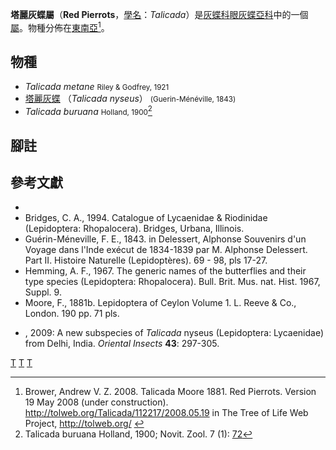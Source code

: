 {{NoteTA|G1=Butterfly}}
{{Automatic Taxobox
| taxon = Talicada
| authority = Moore, [1881]
| image = Red Pierrot Talicada nyseus Ovalekar Wadi Butterfly garden Thane Maharashtra IMG 1290 (5).JPG
| image_caption = 塔麗灰蝶
| type_species = [[塔麗灰蝶|塔麗灰蝶]]<br />''Polyommatus nyseus''
| type_species_authority = Guérin-Méneville, 1843
| subdivision_ranks = [[物種|物種]]
| subdivision = 有3種，詳見正文。
| synonyms =
}}

'''塔麗灰蝶屬'''（'''Red Pierrots'''，[[學名|學名]]：''Talicada''）是[[灰蝶科|灰蝶科]][[眼灰蝶亞科|眼灰蝶亞科]]中的一個[[屬|屬]]。物種分佈在[[東南亞|東南亞]]<ref>Brower, Andrew V. Z. 2008. Talicada Moore 1881. Red Pierrots. Version 19 May 2008 (under construction). http://tolweb.org/Talicada/112217/2008.05.19 {{Wayback|url=http://tolweb.org/Talicada/112217/2008.05.19 |date=20200712021255 }} in The Tree of Life Web Project, http://tolweb.org/ {{Wayback|url=http://tolweb.org/ |date=20110515100516 }}</ref>。

== 物種 ==
* ''Talicada metane'' <small>Riley & Godfrey, 1921</small>
* [[塔麗灰蝶|塔麗灰蝶]] （''Talicada nyseus''） <small>(Guerin-Ménéville, 1843)</small>
* ''Talicada buruana'' <small>Holland, 1900</small><ref>Talicada buruana Holland, 1900; Novit. Zool. 7 (1): [http://archive.org/stream/novitateszoologi07lond#page/72/mode/1up 72]</ref>

== 腳註 ==
{{reflist}}

== 參考文獻 ==
* {{Commonscat-inline|Talicada}}
* Bridges, C. A., 1994. Catalogue of Lycaenidae & Riodinidae (Lepidoptera: Rhopalocera). Bridges, Urbana, Illinois.
* Guérin-Méneville, F. E., 1843. in Delessert, Alphonse Souvenirs d'un Voyage dans l'Inde exécut de 1834-1839 par M. Alphonse Delessert. Part II. Histoire Naturelle (Lepidoptères). 69 - 98, pls 17-27.
* Hemming, A. F., 1967. The generic names of the butterflies and their type species (Lepidoptera: Rhopalocera). Bull. Brit. Mus. nat. Hist. 1967, Suppl. 9.
* Moore, F., 1881b. Lepidoptera of Ceylon Volume 1. L. Reeve & Co., London. 190 pp. 71 pls.
* {{aut|Kumar, R. , G.S. Arora & V.V. Ramamurthy}}, 2009: A new subspecies of ''Talicada'' nyseus (Lepidoptera: Lycaenidae) from Delhi, India. ''Oriental Insects'' '''43''': 297-305.
{{Taxonbar}}
[[Category:塔麗灰蝶屬|T]]
[[Category:眼灰蝶族|T]]
[[Category:_1881年描述的分类群|T]]